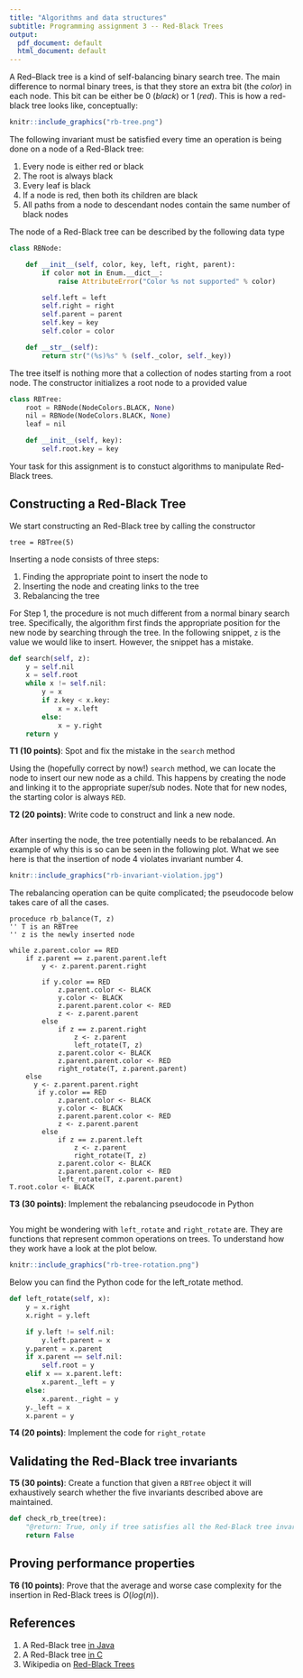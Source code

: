 ```yaml
---
title: "Algorithms and data structures"
subtitle: Programming assignment 3 -- Red-Black Trees
output:
  pdf_document: default
  html_document: default
---
```


A Red–Black tree is a kind of self-balancing binary search tree. The main
difference to normal binary trees, is that they store an extra bit (the _color_)
in each node. This bit can be either be 0 (_black_) or 1 (_red_). This is
how a red-black tree looks like, conceptually:

```r
knitr::include_graphics("rb-tree.png")
```

The following invariant must be satisfied every time an operation is
being done on a node of a Red-Black tree:

1. Every node is either red or black
2. The root is always black
3. Every leaf is black
4. If a node is red, then both its children are black
5. All paths from a node to descendant nodes contain the same number of 
black nodes

The node of a Red-Black tree can be described by the following data type

```python
class RBNode:

    def __init__(self, color, key, left, right, parent):
        if color not in Enum.__dict__:
            raise AttributeError("Color %s not supported" % color)

        self.left = left
        self.right = right
        self.parent = parent
        self.key = key
        self.color = color

    def __str__(self):
        return str("(%s)%s" % (self._color, self._key))
```

The tree itself is nothing more that a collection of nodes starting from
a root node. The constructor initializes a root node to a provided value

```python
class RBTree:
    root = RBNode(NodeColors.BLACK, None)
    nil = RBNode(NodeColors.BLACK, None)
    leaf = nil

    def __init__(self, key):
        self.root.key = key
```

Your task for this assignment is to constuct algorithms to manipulate Red-Black
trees.

## Constructing a Red-Black Tree
We start constructing an Red-Black tree by calling the constructor
```
tree = RBTree(5)
```
Inserting a node consists of three steps:

1. Finding the appropriate point to insert the node to
2. Inserting the node and creating links to the tree
3. Rebalancing the tree

For Step 1, the procedure is not much different from a normal binary search
tree. Specifically, the algorithm first finds the appropriate position
for the new node by searching through the tree. In the following snippet,
`z` is the value we would like to insert. However, the snippet has a
mistake. 

```python
def search(self, z):
    y = self.nil
    x = self.root
    while x != self.nil:
        y = x
        if z.key < x.key:
            x = x.left
        else:
            x = y.right
    return y
```

**T1 (10 points)**: Spot and fix the mistake in the `search` method

Using the (hopefully correct by now!) `search` method, we can locate the node 
to insert our new node as a child. This happens by creating the node and
linking it to the appropriate super/sub nodes. Note that for new nodes,
the starting color is always `RED`.

**T2 (20 points)**: Write code to construct and link a new node.

```python

```

After inserting the node, the tree potentially needs to be rebalanced.
An example of why this is so can be seen in the following plot. What
we see here is that the insertion of node 4 violates invariant number 4.

```r
knitr::include_graphics("rb-invariant-violation.jpg")
```

The rebalancing operation can be quite complicated; the pseudocode below
takes care of all the cases.

```
proceduce rb_balance(T, z)
'' T is an RBTree
'' z is the newly inserted node

while z.parent.color == RED
    if z.parent == z.parent.parent.left
        y <- z.parent.parent.right
  
        if y.color == RED
            z.parent.color <- BLACK
            y.color <- BLACK
            z.parent.parent.color <- RED
            z <- z.parent.parent
        else 
            if z == z.parent.right
                z <- z.parent
                left_rotate(T, z)
            z.parent.color <- BLACK
            z.parent.parent.color <- RED
            right_rotate(T, z.parent.parent)
    else
      y <- z.parent.parent.right
       if y.color == RED
            z.parent.color <- BLACK
            y.color <- BLACK
            z.parent.parent.color <- RED
            z <- z.parent.parent
        else 
            if z == z.parent.left
                z <- z.parent
                right_rotate(T, z)
            z.parent.color <- BLACK
            z.parent.parent.color <- RED
            left_rotate(T, z.parent.parent)
T.root.color <- BLACK    
```

**T3 (30 points)**: Implement the rebalancing pseudocode in Python
```python

```

You might be wondering with `left_rotate` and `right_rotate` are. They are
functions that represent common operations on trees. To understand how they work
have a look at the plot below.

```r
knitr::include_graphics("rb-tree-rotation.png")
```

Below you can find the Python code for the left_rotate method.

```python
def left_rotate(self, x):
    y = x.right
    x.right = y.left

    if y.left != self.nil:
        y.left.parent = x
    y.parent = x.parent
    if x.parent == self.nil:
        self.root = y
    elif x == x.parent.left:
        x.parent._left = y
    else:
        x.parent._right = y
    y._left = x
    x.parent = y
```

**T4 (20 points)**: Implement the code for `right_rotate`

## Validating the Red-Black tree invariants

**T5 (30 points)**: Create a function that given a `RBTree` object it will exhaustively search
whether the five invariants described above are maintained.

```python
def check_rb_tree(tree):
    "@return: True, only if tree satisfies all the Red-Black tree invariants"
    return False
```

## Proving performance properties

**T6 (10 points)**: Prove that the average and worse case complexity for the
insertion in Red-Black trees is $O(log(n))$.


## References

1. A Red-Black tree [in Java](http://algs4.cs.princeton.edu/33balanced/RedBlackBST.java.html)
2. A Red-Black tree [in C](https://www.cs.auckland.ac.nz/software/AlgAnim/red_black.html)
3. Wikipedia on [Red-Black Trees](https://en.wikipedia.org/wiki/Red–black_tree)

